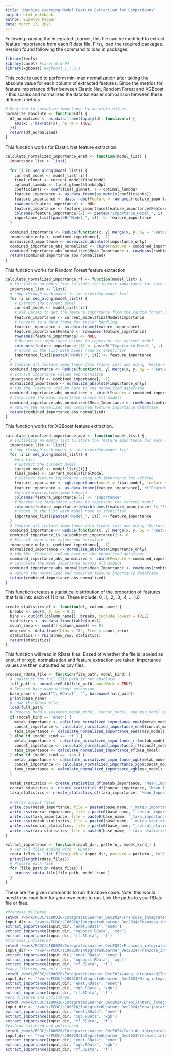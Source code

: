 ```yaml
---
title: "Machine Learning Model Feature Extraction for Comparisons"
output: html_notebook
author: Suzette Palmer
date: March 17, 2025
---
```


Following running the Integrated Learner, this file can be modified to extract feature importance from each R data file. 
First, load the required packages. Version found following the command to load in packages. 

```r
library(tools)   
library(caret) #caret_6.0-94
library(xgboost) #xgboost_1.7.5.1
```
This code is used to perform min-max normalization after taking the absolute value for each column of extracted features. Since the metrics for feature importance differ between Elastic Net, Random Forest and XGBoost - this scales and normalizes the data for easier comparison between these different metrics. 
```r
# Function to normalize importance by absolute values
normalize_absolute <- function(df) {
  df_normalized <- as.data.frame(lapply(df, function(x) {
    abs(x) / max(abs(x), na.rm = TRUE)
  }))
  return(df_normalized)
}
```

This function works for Elastic Net feature extraction. 
```r
calculate_normalized_importance_enet <- function(model_list) {
  importance_list <- list()
  
  for (i in seq_along(model_list)) {
    current_model <- model_list[[i]]
    final_glmnet <- current_model$finalModel
    optimal_lambda <- final_glmnet$lambdaOpt
    coefficients <- coef(final_glmnet, s = optimal_lambda)
    feature_importance <- as.data.frame(as.matrix(coefficients))
    feature_importance <- data.frame(Feature = rownames(feature_importance), Importance = feature_importance[, 1])
    rownames(feature_importance) <- NULL
    feature_importance <- feature_importance[feature_importance$Feature != "(Intercept)", ]
    colnames(feature_importance)[2] <- paste0("Importance_Model_", i)
    importance_list[[paste0("Model_", i)]] <- feature_importance
  }
  
  combined_importance <- Reduce(function(x, y) merge(x, y, by = "Feature", all = TRUE), importance_list)
  importance_only <- combined_importance[, -1]
  normalized_importance <- normalize_absolute(importance_only)
  combined_importance_abs_normalized <- cbind(Feature = combined_importance$Feature, normalized_importance)
  combined_importance_abs_normalized$Mean_Importance <- rowMeans(combined_importance_abs_normalized[, -1], na.rm = TRUE)
  return(combined_importance_abs_normalized)
}

```

This function works for Random Forest feature extraction
```r
calculate_normalized_importance_rf <- function(model_list) {
  # Initialize an empty list to store the feature importance for each model
  importance_list <- list()
  # Loop through each model in the provided model list
  for (i in seq_along(model_list)) {
    # Extract the current model
    current_model <- model_list[[i]]
    # Use varImp to get the feature importance from the random forest model
    feature_importance <- current_model$finalModel$importance
    # Convert to a data frame for easier handling
    feature_importance <- as.data.frame(feature_importance)
    feature_importance$Feature <- rownames(feature_importance)
    rownames(feature_importance) <- NULL
    # Rename the importance column to represent the current model
    colnames(feature_importance)[1] <- paste0("Importance_Model_", i)
    # Store in the list with model name as identifier
    importance_list[[paste0("Model_", i)]] <- feature_importance
  }
  # Combine all feature importance data frames into one using 'Feature' column
  combined_importance <- Reduce(function(x, y) merge(x, y, by = "Feature", all = TRUE), importance_list)
  # Extract importance values and normalize
  importance_only <- combined_importance[, -1]
  normalized_importance <- normalize_absolute(importance_only)
  # Add the 'Feature' column back to the normalized dataframe
  combined_importance_abs_normalized <- cbind(Feature = combined_importance$Feature, normalized_importance)
  # Calculate the mean importance across all models
  combined_importance_abs_normalized$Mean_Importance <- rowMeans(combined_importance_abs_normalized[, -1], na.rm = TRUE)
  # Return the normalized and combined feature importance dataframe
  return(combined_importance_abs_normalized)
}
```
This function works for XGBoost feature extraction. 
```r
calculate_normalized_importance_xgb <- function(model_list) {
  # Initialize an empty list to store the feature importance for each model
  importance_list <- list()
  # Loop through each model in the provided model list
  for (i in seq_along(model_list)) {
    #print(i)
    # Extract the current model
    current_model <- model_list[[i]]
    final_model <- current_model$finalModel
    # Extract feature importance using xgb.importance for xgbTree
    feature_importance <- xgb.importance(model = final_model, feature_names = colnames(current_model$trainingData)[-ncol(current_model$trainingData)])
    feature_importance <- as.data.frame(feature_importance[, c("Feature", "Gain")])
    #print(nrow(feature_importance))
    colnames(feature_importance)[2] <- "Importance"
    # Rename the importance column to represent the current model
    colnames(feature_importance)[which(names(feature_importance) != "Feature")] <- paste0("Importance_Model_", i)
    # Store in the list with model name as identifier
    importance_list[[paste0("Model_", i)]] <- feature_importance
  }
  # Combine all feature importance data frames into one using 'Feature' column
  combined_importance <- Reduce(function(x, y) merge(x, y, by = "Feature", all = TRUE), importance_list)
  combined_importance[is.na(combined_importance)] <- 0
  # Extract importance values and normalize
  importance_only <- combined_importance[, -1]
  normalized_importance <- normalize_absolute(importance_only)
  # Add the 'Feature' column back to the normalized dataframe
  combined_importance_abs_normalized <- cbind(Feature = combined_importance$Feature, normalized_importance)
  # Calculate the mean importance across all models
  combined_importance_abs_normalized$Mean_Importance <- rowMeans(combined_importance_abs_normalized[, -1], na.rm = TRUE)
  # Return the normalized and combined feature importance dataframe
  return(combined_importance_abs_normalized)
}

```
This function creates a statistical distribution of the proportion of features that falls into each of 11 bins. These include: 0, .1, .2, .3, .4, ... 1.0. 
```r
create_statistics_df <- function(df, column_name) {
  breaks <- seq(0, 1, by = 0.1)
  bins <- cut(df[[column_name]], breaks, include.lowest = TRUE)
  statistics <- as.data.frame(table(bins))
  count_zero <- sum(df[[column_name]] == 0)
  new_row <- data.frame(bins = "0", Freq = count_zero)
  statistics <- rbind(new_row, statistics)
  return(statistics)
}
```

This function will read in RData files. Based of whether the file is labeled as enet, rf or xgb, normalization and feature extraction are taken. Importance values are then outputted as csv files. 
```r
process_rdata_file <- function(file_path, model_kind) {
  # Construct the full file path if not absolute
  full_path <- normalizePath(file_path, mustWork = TRUE)
  # Extract base name without extension
  base_name <- gsub("\\.RData$", "", basename(full_path))
  print(base_name)
  # Load the RData file
  load(full_path)
  # Process models (assumes metab_model, concat_model, and mss_model exist in RData file)
  if (model_kind == 'enet') {
    metab_importance <- calculate_normalized_importance_enet(metab_model)
    concat_importance <- calculate_normalized_importance_enet(concat_model)
    taxa_importance <- calculate_normalized_importance_enet(mss_model)
  } else if (model_kind == 'rf') {
    metab_importance <- calculate_normalized_importance_rf(metab_model)
    concat_importance <- calculate_normalized_importance_rf(concat_model)
    taxa_importance <- calculate_normalized_importance_rf(mss_model)
  } else if (model_kind == 'xgb') {
    metab_importance <- calculate_normalized_importance_xgb(metab_model)
    concat_importance <- calculate_normalized_importance_xgb(concat_model)
    taxa_importance <- calculate_normalized_importance_xgb(mss_model)
  }
  
  metab_statistics <- create_statistics_df(metab_importance, "Mean_Importance")
  concat_statistics <- create_statistics_df(concat_importance, "Mean_Importance")
  taxa_statistics <- create_statistics_df(taxa_importance, "Mean_Importance")
  
  # Write output files
  write.csv(metab_importance, file = paste0(base_name, "_metab_importance.csv"), row.names = FALSE)
  write.csv(concat_importance, file = paste0(base_name, "_concat_importance.csv"), row.names = FALSE)
  write.csv(taxa_importance, file = paste0(base_name, "_taxa_importance.csv"), row.names = FALSE)
  write.csv(metab_statistics, file = paste0(base_name, "_metab_statistics.csv"), row.names = FALSE)
  write.csv(concat_statistics, file = paste0(base_name, "_concat_statistics.csv"), row.names = FALSE)
  write.csv(taxa_statistics, file = paste0(base_name, "_taxa_statistics.csv"), row.names = FALSE)
}
```

```r
extract_importance <- function(input_dir, pattern_, model_kind_) {
  # Get all files ending with ".RData"
  rdata_files <- list.files(path = input_dir, pattern = pattern_, full.names = TRUE)
  print(length(rdata_files))
  # Process each file
  for (file_path in rdata_files) {
    process_rdata_file(file_path, model_kind_)
  }
}
```

These are the given commands to run the above code. 
Note: this would need to be modified for your own code to run. Link the paths to your RData file or files. 
```r
#franzosa_filtered
setwd('/work/PCDC/s180020/IntegratedLearner_Dec2024/Franzosa_integrated/IntegratedLearner/results/RDataFiles/Franzosa_filtered_RData')
input_dir <- "/work/PCDC/s180020/IntegratedLearner_Dec2024/Franzosa_integrated/IntegratedLearner/results/RDataFiles/Franzosa_filtered_RData"
extract_importance(input_dir, "enet.RData", 'enet')
extract_importance(input_dir, "xgboost.RData", 'xgb')
extract_importance(input_dir, "rf.RData", 'rf')
#franzosa_unfiltered
setwd('/work/PCDC/s180020/IntegratedLearner_Dec2024/Franzosa_integrated/IntegratedLearner/results/RDataFiles/franzosa_original')
input_dir <- "/work/PCDC/s180020/IntegratedLearner_Dec2024/Franzosa_integrated/IntegratedLearner/results/RDataFiles/franzosa_original"
extract_importance(input_dir, "enet.RData", 'enet')
extract_importance(input_dir, "xgboost.RData", 'xgb')
extract_importance(input_dir, "rf.RData", 'rf')
#wang_filtered_and_unfiltered
setwd('/work/PCDC/s180020/IntegratedLearner_Dec2024/Wang_integrated/IntegratedLearner/results/RDataFiles')
input_dir <- "/work/PCDC/s180020/IntegratedLearner_Dec2024/Wang_integrated/IntegratedLearner/results/RDataFiles"
extract_importance(input_dir, "enet.RData", 'enet')
extract_importance(input_dir, "xgb.RData", 'xgb')
extract_importance(input_dir, "rf.RData", 'rf')
#era filtered and unfiltered
setwd('/work/PCDC/s180020/IntegratedLearner_Dec2024/Erawijantari_integrated/IntegratedLearner/results/RDataFiles')
input_dir <- "/work/PCDC/s180020/IntegratedLearner_Dec2024/Erawijantari_integrated/IntegratedLearner/results/RDataFiles"
extract_importance(input_dir, "enet.RData", 'enet')
extract_importance(input_dir, "xgb.RData", 'xgb')
extract_importance(input_dir, "rf.RData", 'rf')
#yachida filtered and unfiltered
setwd('/work/PCDC/s180020/IntegratedLearner_Dec2024/Yachida_integrated/IntegratedLearner/results/RDataFiles')
input_dir <- "/work/PCDC/s180020/IntegratedLearner_Dec2024/Yachida_integrated/IntegratedLearner/results/RDataFiles"
extract_importance(input_dir, "enet.RData", 'enet')
extract_importance(input_dir, "xgb.RData", 'xgb')
extract_importance(input_dir, "rf.RData", 'rf')
```

